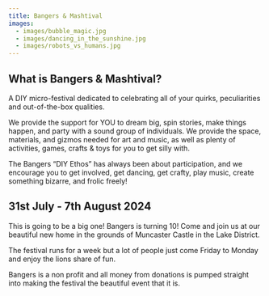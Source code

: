 ```yaml
---
title: Bangers & Mashtival
images:
  - images/bubble_magic.jpg
  - images/dancing_in_the_sunshine.jpg
  - images/robots_vs_humans.jpg
---
```

## What is Bangers & Mashtival?

A DIY micro-festival dedicated to celebrating all of your quirks, peculiarities and out-of-the-box qualities. 

We provide the support for YOU to dream big, spin stories, make things happen, and party with a sound group of individuals. We provide the space, materials, and gizmos needed for art and music, as well as plenty of activities, games, crafts & toys for you to get silly with. 

The Bangers “DIY Ethos” has always been about participation, and we encourage you to get involved, get dancing, get crafty, play music, create something bizarre, and frolic freely! 

## 31st July - 7th August 2024

T﻿his is going to be a big one! Bangers is turning 10! Come and join us at our beautiful new home in the grounds of Muncaster Castle in the Lake District. 

The festival runs for a week b﻿ut a lot of people just come Friday to Monday and enjoy the lions share of fun.

Bangers is a non profit and all money from donations is pumped straight into making the festival the beautiful event that it is.